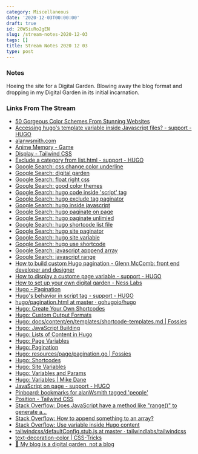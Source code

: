 ```yaml
---
category: Miscellaneous
date: '2020-12-03T00:00:00'
draft: true
id: 20WSiuRo2gEN
slug: /stream-notes-2020-12-03
tags: []
title: Stream Notes 2020 12 03
type: post
---
```


### Notes

Hoeing the site for a Digital Garden. Blowing away the blog format and dropping in my Digital Garden in its initial incarnation. 


### Links From The Stream


- [50 Gorgeous Color Schemes From Stunning Websites](https://visme.co/blog/website-color-schemes/)
- [Accessing hugo's template variable inside Javascript files? - support - HUGO](https://discourse.gohugo.io/t/accessing-hugos-template-variable-inside-javascript-files/8780/10)
- [alanwsmith.com](https://web.archive.org/web/20010718194708/http://www.alanwsmith.com/)
- [Anime Memory - Game](https://cs.csub.edu/~arodriguez/cs2680/FinalProject/game.html)
- [Display - Tailwind CSS](https://tailwindcss.com/docs/display)
- [Exclude a category from list.html - support - HUGO](https://discourse.gohugo.io/t/exclude-a-category-from-list-html/25019)
- [Google Search: css change color underline](https://www.google.com/search?client=safari&rls=en&q=css+change+color+underline&ie=UTF-8&oe=UTF-8)
- [Google Search: digital garden](https://www.google.com/search?client=safari&rls=en&q=digital+garden&ie=UTF-8&oe=UTF-8)
- [Google Search: float right css](https://www.google.com/search?client=safari&rls=en&q=float+right+css&ie=UTF-8&oe=UTF-8)
- [Google Search: good color themes](https://www.google.com/search?client=safari&rls=en&q=good+color+themes&ie=UTF-8&oe=UTF-8)
- [Google Search: hugo code inside 'script' tag](https://www.google.com/search?client=safari&rls=en&q=hugo+code+inside+%3Cscript%3E+tag&ie=UTF-8&oe=UTF-8)
- [Google Search: hugo exclude tag paginator](https://www.google.com/search?client=safari&rls=en&q=hugo+exclude+tag+paginator&ie=UTF-8&oe=UTF-8)
- [Google Search: hugo inside javascript](https://www.google.com/search?client=safari&rls=en&q=hugo+inside+javascript&ie=UTF-8&oe=UTF-8)
- [Google Search: hugo paginate on page](https://www.google.com/search?client=safari&rls=en&q=hugo+paginate+on+page&ie=UTF-8&oe=UTF-8)
- [Google Search: hugo paginate unlimied](https://www.google.com/search?client=safari&rls=en&q=hugo+paginate+unlimied&ie=UTF-8&oe=UTF-8)
- [Google Search: hugo shortcode list file](https://www.google.com/search?client=safari&rls=en&q=hugo+shortcode+list+file&ie=UTF-8&oe=UTF-8)
- [Google Search: hugo site paginator](https://www.google.com/search?client=safari&rls=en&q=hugo+site+paginator&ie=UTF-8&oe=UTF-8)
- [Google Search: hugo site variable](https://www.google.com/search?client=safari&rls=en&q=hugo+site+variable&ie=UTF-8&oe=UTF-8)
- [Google Search: hugo use shortcode](https://www.google.com/search?client=safari&rls=en&q=hugo+use+shortcode&ie=UTF-8&oe=UTF-8)
- [Google Search: javascript apppend array](https://www.google.com/search?client=safari&rls=en&q=javascript+apppend+array&ie=UTF-8&oe=UTF-8)
- [Google Search: javascript range](https://www.google.com/search?client=safari&rls=en&q=javascript+range&ie=UTF-8&oe=UTF-8)
- [How to build custom Hugo pagination - Glenn McComb: front end developer and designer](https://glennmccomb.com/articles/how-to-build-custom-hugo-pagination/)
- [How to display a custome page variable - support - HUGO](https://discourse.gohugo.io/t/how-to-display-a-custome-page-variable/1557)
- [How to set up your own digital garden - Ness Labs](https://nesslabs.com/digital-garden-set-up)
- [Hugo - Pagination](https://bwaycer.github.io/hugo_tutorial.hugo/extras/pagination/)
- [Hugo's behavior in script tag - support - HUGO](https://discourse.gohugo.io/t/hugos-behavior-in-script-tag/20780/5)
- [hugo/pagination.html at master · gohugoio/hugo](https://github.com/gohugoio/hugo/blob/master/tpl/tplimpl/embedded/templates/pagination.html)
- [Hugo: Create Your Own Shortcodes](https://gohugo.io/templates/shortcode-templates/)
- [Hugo: Custom Output Formats](https://gohugo.io/templates/output-formats/)
- [Hugo: docs/content/en/templates/shortcode-templates.md | Fossies](https://fossies.org/linux/hugo/docs/content/en/templates/shortcode-templates.md)
- [Hugo: JavaScript Building](https://gohugo.io/hugo-pipes/js/)
- [Hugo: Lists of Content in Hugo](https://gohugo.io/templates/lists/)
- [Hugo: Page Variables](https://gohugo.io/variables/page/)
- [Hugo: Pagination](https://gohugo.io/templates/pagination/)
- [Hugo: resources/page/pagination.go | Fossies](https://fossies.org/linux/hugo/resources/page/pagination.go)
- [Hugo: Shortcodes](https://gohugo.io/content-management/shortcodes/)
- [Hugo: Site Variables](https://gohugo.io/variables/site/)
- [Hugo: Variables and Params](https://gohugo.io/variables/)
- [Hugo: Variables | Mike Dane](https://www.mikedane.com/static-site-generators/hugo/variables/)
- [JavaScript on page - support - HUGO](https://discourse.gohugo.io/t/javascript-on-page/4166/7)
- [Pinboard: bookmarks for alanWsmith tagged 'people'](https://pinboard.in/u:alanWsmith/t:People/)
- [Position - Tailwind CSS](https://tailwindcss.com/docs/position)
- [Stack Overflow: Does JavaScript have a method like "range()" to generate a...](https://stackoverflow.com/questions/3895478/does-javascript-have-a-method-like-range-to-generate-a-range-within-the-supp)
- [Stack Overflow: How to append something to an array?](https://stackoverflow.com/questions/351409/how-to-append-something-to-an-array)
- [Stack Overflow: Use variable inside Hugo content](https://stackoverflow.com/questions/33373800/use-variable-inside-hugo-content)
- [tailwindcss/defaultConfig.stub.js at master · tailwindlabs/tailwindcss](https://github.com/tailwindlabs/tailwindcss/blob/master/stubs/defaultConfig.stub.js#L7)
- [text-decoration-color | CSS-Tricks](https://css-tricks.com/almanac/properties/t/text-decoration-color/)
- [🌱 My blog is a digital garden, not a blog](https://joelhooks.com/digital-garden)